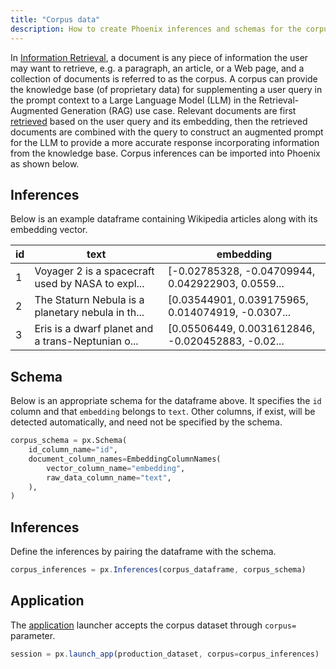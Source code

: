 ```yaml
---
title: "Corpus data"
description: How to create Phoenix inferences and schemas for the corpus data
---
```


In [Information Retrieval](https://en.wikipedia.org/wiki/Information_retrieval), a document is any piece of information the user may want to retrieve, e.g. a paragraph, an article, or a Web page, and a collection of documents is referred to as the corpus. A corpus can provide the knowledge base (of proprietary data) for supplementing a user query in the prompt context to a Large Language Model (LLM) in the Retrieval-Augmented Generation (RAG) use case. Relevant documents are first [retrieved](/phoenix/inferences/how-to-inferences/define-your-schema/retrieval-rag) based on the user query and its embedding, then the retrieved documents are combined with the query to construct an augmented prompt for the LLM to provide a more accurate response incorporating information from the knowledge base. Corpus inferences can be imported into Phoenix as shown below.

## Inferences

Below is an example dataframe containing Wikipedia articles along with its embedding vector.

| id | text                                              | embedding                                          |
| -- | ------------------------------------------------- | -------------------------------------------------- |
| 1  | Voyager 2 is a spacecraft used by NASA to expl... | \[-0.02785328, -0.04709944, 0.042922903, 0.0559... |
| 2  | The Staturn Nebula is a planetary nebula in th... | \[0.03544901, 0.039175965, 0.014074919, -0.0307... |
| 3  | Eris is a dwarf planet and a trans-Neptunian o... | \[0.05506449, 0.0031612846, -0.020452883, -0.02... |

## Schema

Below is an appropriate schema for the dataframe above. It specifies the `id` column and that `embedding` belongs to `text`. Other columns, if exist, will be detected automatically, and need not be specified by the schema.

```py
corpus_schema = px.Schema(
    id_column_name="id",
    document_column_names=EmbeddingColumnNames(
        vector_column_name="embedding",
        raw_data_column_name="text",
    ),
)
```

## Inferences

Define the inferences by pairing the dataframe with the schema.

```js
corpus_inferences = px.Inferences(corpus_dataframe, corpus_schema)
```

## Application

The [application](/phoenix/inferences/how-to-inferences/manage-the-app#launch-the-app) launcher accepts the corpus dataset through `corpus=` parameter.

```js
session = px.launch_app(production_dataset, corpus=corpus_inferences)
```


